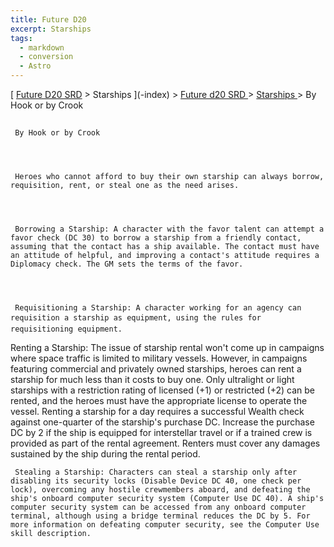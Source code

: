 ```yaml
---
title: Future D20
excerpt: Starships
tags:
  - markdown
  - conversion
  - Astro
---
```







[
[Future D20 SRD]( / ) > Starships
     ](-index)
     >
     [
      Future d20 SRD
     ](future-d20-srd-index)
     >
     [
      Starships
     ](future-d20-srd-starships-index)
     > By Hook or by Crook
    





## 
     By Hook or by Crook
    



     Heroes who cannot afford to buy their own starship can always borrow, requisition, rent, or steal one as the need arises.
    



     Borrowing a Starship: A character with the favor talent can attempt a favor check (DC 30) to borrow a starship from a friendly contact, assuming that the contact has a ship available. The contact must have an attitude of helpful, and improving a contact's attitude requires a Diplomacy check. The GM sets the terms of the favor.
    



     Requisitioning a Starship: A character working for an agency can requisition a starship as equipment, using the rules for requisitioning equipment.
Renting a Starship: The issue of starship rental won't come up in campaigns where space traffic is limited to military vessels. However, in campaigns featuring commercial and privately owned starships, heroes can rent a starship for much less than it costs to buy one. Only ultralight or light starships with a restriction rating of licensed (+1) or restricted (+2) can be rented, and the heroes must have the appropriate license to operate the vessel. Renting a starship for a day requires a successful Wealth check against one-quarter of the starship's purchase DC. Increase the purchase DC by 2 if the ship is equipped for interstellar travel or if a trained crew is provided as part of the rental agreement. Renters must cover any damages sustained by the ship during the rental period.
    



     Stealing a Starship: Characters can steal a starship only after disabling its security locks (Disable Device DC 40, one check per lock), overcoming any hostile crewmembers aboard, and defeating the ship's onboard computer security system (Computer Use DC 40). A ship's computer security system can be accessed from any onboard computer terminal, although using a bridge terminal reduces the DC by 5. For more information on defeating computer security, see the Computer Use skill description.
    




